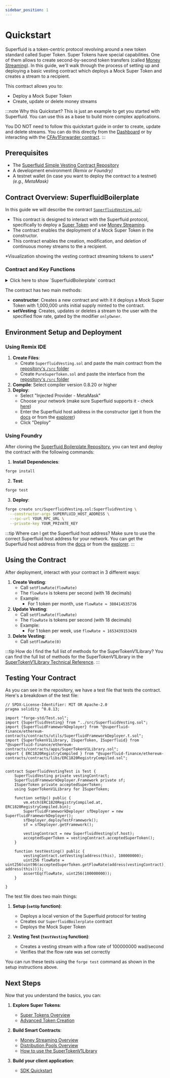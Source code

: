 ```yaml
---
sidebar_position: 1
---
```




# Quickstart

<MotomoComponent/>

Superfluid is a token-centric protocol revolving around a new token standard called Super Token. Super Tokens have special capabilities.
One of them allows to create second-by-second token transfers (called [Money Streaming](/docs/protocol/money-streaming/overview.mdx)).
In this guide, we'll walk through the process of setting up and deploying a basic vesting contract which deploys a Mock Super Token and creates a stream to a recipient.

This contract allows you to:
- Deploy a Mock Super Token
- Create, update or delete money streams

:::note Why this Quickstart?
This is just an example to get you started with Superfluid. You can use this as a base to build more complex applications.

You DO NOT need to follow this quickstart guide in order to create, update and delete streams. You can do this directly from the [Dashboard](https://app.superfluid.finance/) or by interacting with the [CFAv1Forwarder contract](https://docs.superfluid.finance/docs/technical-reference/CFAv1Forwarder).
:::

## Prerequisites

- The [Superfluid Simple Vesting Contract Repository](https://github.com/superfluid-finance/superfluid-boilerplate)
- A development environment *(Remix or Foundry)*
- A testnet wallet (in case you want to deploy the contract to a testnet) *(e.g., MetaMask)*


## Contract Overview: SuperfluidBoilerplate

In this guide we will describe the contract [`SuperfluidVesting.sol`](https://github.com/superfluid-finance/superfluid-quickstart/blob/master/src/SuperfluidVesting.sol):
- This contract is designed to interact with the Superfluid protocol, specifically to deploy a [Super Token](/docs/protocol/super-tokens/overview) and use [Money Streaming](/docs/protocol/money-streaming/overview.mdx).
- The contract enables the deployment of a Mock Super Token in the constructor.
- This contract enables the creation, modification, and deletion of continuous money streams to the a recipient.

<div style={{ display: 'flex', justifyContent: 'center' }}>
<FlowSenderVis/>
</div>
<div style={{ display: 'flex', justifyContent: 'center' }}>
    <p>*Visualization showing the vesting contract streaming tokens to users*</p>
</div>


### Contract and Key Functions

<div>
<details>
<summary>Click here to show `SuperfluidBoilerplate` contract</summary>
<p>

```solidity
// SPDX-License-Identifier: UNLICENSED
pragma solidity ^0.8.13;

import {SuperTokenV1Library, ISuperToken, ISuperfluid} from "@superfluid-finance/ethereum-contracts/contracts/apps/SuperTokenV1Library.sol";
import {ISuperTokenFactory} from "@superfluid-finance/ethereum-contracts/contracts/interfaces/superfluid/ISuperTokenFactory.sol";
import {PureSuperTokenProxy, IPureSuperToken} from "./PureSuperToken.sol";

/// @title SuperfluidVesting
/// @notice A contract for managing token vesting using Superfluid streams
/// @dev Uses SuperTokenV1Library for handling Superfluid token operations
contract SuperfluidVesting {
    using SuperTokenV1Library for ISuperToken;

    /// @notice The Super Token that will be used for vesting
    ISuperToken public acceptedSuperToken;
    /// @notice The Superfluid protocol host contract
    ISuperfluid public host;
    /// @notice The address of the contract owner
    address public owner;

    /// @notice Restricts function access to contract owner
    modifier onlyOwner() {
        require(msg.sender == owner, "Only owner can call this function");
        _;
    }

    /// @notice Initializes the vesting contract
    /// @param _host The address of the Superfluid host contract
    /// @dev Assigns the host and owner addresses
    /// Creates a new PureSuperToken and initializes it with mock data
    /// Mints the total supply of the token to the contract
    constructor(ISuperfluid _host) {
        host = _host;
        owner = msg.sender;
        acceptedSuperToken = IPureSuperToken(address(new PureSuperTokenProxy()));
        PureSuperTokenProxy(payable(address(acceptedSuperToken))).initialize(
            ISuperTokenFactory(host.getSuperTokenFactory()),
            "Mock Super Token",
            "mST",
            address(this),
            1000000000000000000000000
        );
    }

    /// @notice Creates or updates a vesting stream for a recipient
    /// @param recipient The address that will receive the stream
    /// @param flowRate The rate at which tokens will be streamed (tokens per second)
    /// @dev Flow rate must be positive and contract must have sufficient balance
    function setVesting(address recipient, int96 flowRate) public onlyOwner {
        require(flowRate > 0, "Flow rate must be greater than 0");
        require(acceptedSuperToken.balanceOf(address(this)) > 0, "Insufficient balance");
        acceptedSuperToken.flow(recipient, flowRate);
    }
}
```

</p>
</details>
</div>


The contract has two main methods:

- **constructor**: Creates a new contract and with it it deploys a Mock Super Token with 1,000,000 units initial supply minted to the contract.
- **setVesting**: Creates, updates or deletes a stream to the user with the specified flow rate, gated by the modifier `onlyOwner`.


## Environment Setup and Deployment

<Tabs>
  <TabItem value="remix" label="Remix IDE" default>

### Using Remix IDE

1. **Create Files**: 
   - Create `SuperfluidVesting.sol` and paste the main contract from the [repository's `/src` folder](https://github.com/superfluid-finance/superfluid-quickstart/tree/master/src)
   - Create `PureSuperToken.sol` and paste the interface from the [repository's `/src` folder](https://github.com/superfluid-finance/superfluid-quickstart/tree/master/src)
2. **Compile**: Select compiler version 0.8.20 or higher
3. **Deploy**: 
   - Select "Injected Provider - MetaMask"
   - Choose your network (make sure Superfluid supports it - check [here](https://explorer.superfluid.finance/base-mainnet/protocol))
   - Enter the Superfluid host address in the constructor (get it from the [docs](/docs/protocol/contract-addresses) or from the [explorer](https://explorer.superfluid.finance/base-mainnet/protocol))
   - Click "Deploy"

  </TabItem>
  <TabItem value="foundry" label="Foundry">

### Using Foundry

After cloning the [Superfluid Boilerplate Repository](https://github.com/superfluid-finance/superfluid-quickstart), you can test and deploy the contract with the following commands:

1. **Install Dependencies**:
```bash
forge install
```

2. **Test**:
```bash
forge test
```

3. **Deploy**:
```bash
forge create src/SuperfluidVesting.sol:SuperfluidVesting \
  --constructor-args SUPERFLUID_HOST_ADDRESS \
  --rpc-url YOUR_RPC_URL \
  --private-key YOUR_PRIVATE_KEY
```

  </TabItem>
</Tabs>

:::tip Where can I get the Superfluid host address?
Make sure to use the correct Superfluid host address for your network.
You can get the Superfluid host address from the [docs](/docs/protocol/contract-addresses) or from the [explorer](https://explorer.superfluid.finance/base-mainnet/protocol).
:::

## Using the Contract

After deployment, interact with your contract in 3 different ways:

1. **Create Vesting**:
   - Call `setFlowRate(flowRate)`
   - The `flowRate` is tokens per second (with 18 decimals)
   - Example:
     - For 1 token per month, use `flowRate ≈ 380414535736`
2. **Update Vesting**:
   - Call `setFlowRate(flowRate)`
   - The `flowRate` is tokens per second (with 18 decimals)
   - Example:
     - For 1 token per week, use `flowRate ≈ 1653439153439`
3. **Delete Vesting**:
   - Call `setFlowRate(0)`

:::tip How do I find the full list of methods for the SuperTokenV1Library?
You can find the full list of methods for the SuperTokenV1Library in the [SuperTokenV1Library Technical Reference](/docs/technical-reference/SuperTokenV1Library).
:::

## Testing Your Contract

As you can see in the repository, we have a test file that tests the contract. Here's a breakdown of the test file:

```solidity
// SPDX-License-Identifier: MIT OR Apache-2.0
pragma solidity ^0.8.13;

import "forge-std/Test.sol";
import {SuperfluidVesting} from "../src/SuperfluidVesting.sol";
import {SuperfluidFrameworkDeployer} from "@superfluid-finance/ethereum-contracts/contracts/utils/SuperfluidFrameworkDeployer.t.sol";
import {SuperTokenV1Library, ISuperToken, ISuperfluid} from "@superfluid-finance/ethereum-contracts/contracts/apps/SuperTokenV1Library.sol";
import { ERC1820RegistryCompiled } from "@superfluid-finance/ethereum-contracts/contracts/libs/ERC1820RegistryCompiled.sol";


contract SuperfluidVestingTest is Test {
    SuperfluidVesting private vestingContract;
    SuperfluidFrameworkDeployer.Framework private sf;
    ISuperToken private acceptedSuperToken;
    using SuperTokenV1Library for ISuperToken;

    function setUp() public {
        vm.etch(ERC1820RegistryCompiled.at, ERC1820RegistryCompiled.bin);
        SuperfluidFrameworkDeployer sfDeployer = new SuperfluidFrameworkDeployer();
        sfDeployer.deployTestFramework();
        sf = sfDeployer.getFramework();
    
        vestingContract = new SuperfluidVesting(sf.host);
        acceptedSuperToken = vestingContract.acceptedSuperToken();
    }

    function testVesting() public {
        vestingContract.setVesting(address(this), 100000000);
        uint256 flowRate = uint256(uint96(acceptedSuperToken.getFlowRate(address(vestingContract), address(this))));
        assertEq(flowRate, uint256(100000000));
    }

}
```

The test file does two main things:

1. **Setup (`setUp` function)**:
   - Deploys a local version of the Superfluid protocol for testing
   - Creates our `SuperfluidBoilerplate` contract
   - Deploys the Mock Super Token

2. **Vesting Test (`testVesting` function)**:
   - Creates a vesting stream with a flow rate of 100000000 wad/second
   - Verifies that the flow rate was set correctly

You can run these tests using the `forge test` command as shown in the setup instructions above.

## Next Steps

Now that you understand the basics, you can:

1. **Explore Super Tokens**:
   - [Super Tokens Overview](/docs/protocol/super-tokens/overview)
   - [Advanced Token Creation](docs/protocol/super-tokens/guides/deploy-super-token/deploy-custom-super-token)

2. **Build Smart Contracts**:
   - [Money Streaming Overview](/docs/protocol/money-streaming/overview)
   - [Distribution Pools Overview](docs/protocol/distributions/overview)
   - [How to use the SuperTokenV1Library](/docs/protocol/super-tokens/guides/using-library)

3. **Build your client application**:
   - [SDK Quickstart](/docs/sdk/quickstart)
